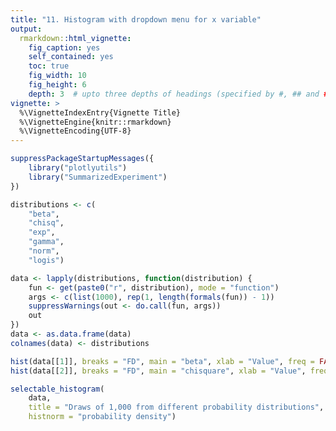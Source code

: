 ```yaml
---
title: "11. Histogram with dropdown menu for x variable"
output:
  rmarkdown::html_vignette:
    fig_caption: yes
    self_contained: yes
    toc: true
    fig_width: 10
    fig_height: 6
    depth: 3  # upto three depths of headings (specified by #, ## and ###)  
vignette: >
  %\VignetteIndexEntry{Vignette Title}
  %\VignetteEngine{knitr::rmarkdown}
  %\VignetteEncoding{UTF-8}
---
```


```r
suppressPackageStartupMessages({
    library("plotlyutils")
    library("SummarizedExperiment")
})
```

```r
distributions <- c(
    "beta", 
    "chisq", 
    "exp", 
    "gamma", 
    "norm", 
    "logis")

data <- lapply(distributions, function(distribution) {
    fun <- get(paste0("r", distribution), mode = "function")
    args <- c(list(1000), rep(1, length(formals(fun)) - 1))
    suppressWarnings(out <- do.call(fun, args))
    out
})
data <- as.data.frame(data)
colnames(data) <- distributions

hist(data[[1]], breaks = "FD", main = "beta", xlab = "Value", freq = FALSE)
hist(data[[2]], breaks = "FD", main = "chisquare", xlab = "Value", freq = FALSE)

```

```r
selectable_histogram(
    data, 
    title = "Draws of 1,000 from different probability distributions",
    histnorm = "probability density")
```


